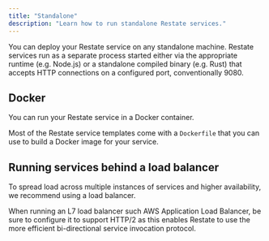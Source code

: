 ```yaml
---
title: "Standalone"
description: "Learn how to run standalone Restate services."
---
```


You can deploy your Restate service on any standalone machine. Restate services run as a separate process started either via the appropriate runtime (e.g. Node.js) or a standalone compiled binary (e.g. Rust) that accepts HTTP connections on a configured port, conventionally 9080.

## Docker

You can run your Restate service in a Docker container.

Most of the Restate service templates come with a `Dockerfile` that you can use to build a Docker image for your service.

## Running services behind a load balancer
To spread load across multiple instances of services and higher availability, we recommend using a load balancer.

When running an L7 load balancer such AWS Application Load Balancer, be sure to configure it to support HTTP/2 as this enables Restate to use the more efficient bi-directional service invocation protocol.
